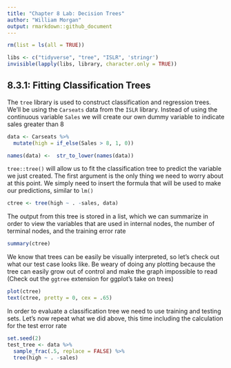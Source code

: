 ```yaml
---
title: "Chapter 8 Lab: Decision Trees"
author: "William Morgan"
output: rmarkdown::github_document
---
```


``` r
rm(list = ls(all = TRUE))

libs <- c("tidyverse", "tree", "ISLR", 'stringr')
invisible(lapply(libs, library, character.only = TRUE))
```

## 8.3.1: Fitting Classification Trees
The `tree` library is used to construct classification and regression trees. We'll be
using the `Carseats` data from the `ISLR` library. Instead of using the continuous
variable `Sales` we will create our own dummy variable to indicate sales greater
than 8

```r
data <- Carseats %>%
  mutate(high = if_else(Sales > 8, 1, 0))

names(data) <-  str_to_lower(names(data))
```

`tree::tree()` will allow us to fit the classification tree to predict the 
variable we just created. The first argument is the only thing we need to 
worry about at this point. We simply need to insert the formula that will
be used to make our predictions, similar to `lm()`

```r
ctree <- tree(high ~ . -sales, data)
```

The output from this tree is stored in a list, which we can
summarize in order to view the variables that are used in internal nodes,
the number of terminal nodes, and the training error rate

```r
summary(ctree)
```

We know that trees can be easily be visually interpreted, so let's 
check out what our test case looks like. Be weary of doing any plotting
because the tree can easily grow out of control and make the graph impossible
to read (Check out the `ggtree` extension for ggplot's take on trees)

```r
plot(ctree)
text(ctree, pretty = 0, cex = .65)
```

In order to evaluate a classification tree we need to use training and testing
sets. Let's now repeat what we did above, this time including the calculation
for the test error rate

```r
set.seed(2)
test_tree <- data %>%
  sample_frac(.5, replace = FALSE) %>%
  tree(high ~ . -sales)
```



